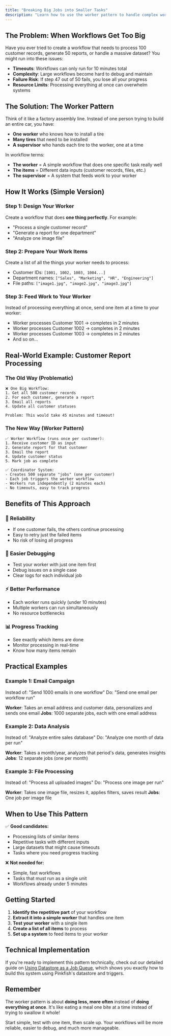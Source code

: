 ```yaml
---
title: "Breaking Big Jobs into Smaller Tasks"
description: "Learn how to use the worker pattern to handle complex workflows that might timeout or become unwieldy"
---
```


## The Problem: When Workflows Get Too Big

Have you ever tried to create a workflow that needs to process 100 customer records, generate 50 reports, or handle a massive dataset? You might run into these issues:

- **Timeouts**: Workflows can only run for 10 minutes total
- **Complexity**: Large workflows become hard to debug and maintain
- **Failure Risk**: If step 47 out of 50 fails, you lose all your progress
- **Resource Limits**: Processing everything at once can overwhelm systems

## The Solution: The Worker Pattern

Think of it like a factory assembly line. Instead of one person trying to build an entire car, you have:

- **One worker** who knows how to install a tire
- **Many tires** that need to be installed
- **A supervisor** who hands each tire to the worker, one at a time

In workflow terms:
- **The worker** = A simple workflow that does one specific task really well
- **The items** = Different data inputs (customer records, files, etc.)
- **The supervisor** = A system that feeds work to your worker

## How It Works (Simple Version)

### Step 1: Design Your Worker
Create a workflow that does **one thing perfectly**. For example:
- "Process a single customer record"
- "Generate a report for one department"
- "Analyze one image file"

### Step 2: Prepare Your Work Items
Create a list of all the things your worker needs to process:
- Customer IDs: `[1001, 1002, 1003, 1004...]`
- Department names: `["Sales", "Marketing", "HR", "Engineering"]`
- File paths: `["image1.jpg", "image2.jpg", "image3.jpg"]`

### Step 3: Feed Work to Your Worker
Instead of processing everything at once, send one item at a time to your worker:
- Worker processes Customer 1001 → completes in 2 minutes
- Worker processes Customer 1002 → completes in 2 minutes
- Worker processes Customer 1003 → completes in 2 minutes
- And so on...

## Real-World Example: Customer Report Processing

### The Old Way (Problematic)
```
❌ One Big Workflow:
1. Get all 500 customer records
2. For each customer, generate a report
3. Email all reports
4. Update all customer statuses

Problem: This would take 45 minutes and timeout!
```

### The New Way (Worker Pattern)
```
✅ Worker Workflow (runs once per customer):
1. Receive customer ID as input
2. Generate report for that customer
3. Email the report
4. Update customer status
5. Mark job as complete

✅ Coordinator System:
- Creates 500 separate "jobs" (one per customer)
- Each job triggers the worker workflow
- Workers run independently (2 minutes each)
- No timeouts, easy to track progress
```

## Benefits of This Approach

### 🔄 **Reliability**
- If one customer fails, the others continue processing
- Easy to retry just the failed items
- No risk of losing all progress

### 🐛 **Easier Debugging**
- Test your worker with just one item first
- Debug issues on a single case
- Clear logs for each individual job

### ⚡ **Better Performance**
- Each worker runs quickly (under 10 minutes)
- Multiple workers can run simultaneously
- No resource bottlenecks

### 📊 **Progress Tracking**
- See exactly which items are done
- Monitor processing in real-time
- Know how many items remain

## Practical Examples

### Example 1: Email Campaign
Instead of: "Send 1000 emails in one workflow"
Do: "Send one email per workflow run"

**Worker**: Takes an email address and customer data, personalizes and sends one email
**Jobs**: 1000 separate jobs, each with one email address

### Example 2: Data Analysis
Instead of: "Analyze entire sales database"
Do: "Analyze one month of data per run"

**Worker**: Takes a month/year, analyzes that period's data, generates insights
**Jobs**: 12 separate jobs (one per month)

### Example 3: File Processing
Instead of: "Process all uploaded images"
Do: "Process one image per run"

**Worker**: Takes one image file, resizes it, applies filters, saves result
**Jobs**: One job per image file

## When to Use This Pattern

✅ **Good candidates:**
- Processing lists of similar items
- Repetitive tasks with different inputs
- Large datasets that might cause timeouts
- Tasks where you need progress tracking

❌ **Not needed for:**
- Simple, fast workflows
- Tasks that must run as a single unit
- Workflows already under 5 minutes

## Getting Started

1. **Identify the repetitive part** of your workflow
2. **Extract it into a simple worker** that handles one item
3. **Test your worker** with a single item
4. **Create a list of all items** to process
5. **Set up a system** to feed items to your worker

## Technical Implementation

If you're ready to implement this pattern technically, check out our detailed guide on [Using Datastore as a Job Queue](/how-to/job-queue), which shows you exactly how to build this system using Pinkfish's datastore and triggers.

## Remember

The worker pattern is about **doing less, more often** instead of **doing everything at once**. It's like eating a meal one bite at a time instead of trying to swallow it whole!

Start simple, test with one item, then scale up. Your workflows will be more reliable, easier to debug, and much more manageable. 